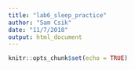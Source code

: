 ```yaml
---
title: "lab6_sleep_practice"
author: "Sam Csik"
date: "11/7/2018"
output: html_document
---
```


```r
knitr::opts_chunk$set(echo = TRUE)
```

